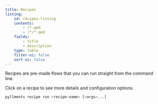 ```yaml
---
title: Recipes
listing:
    id: recipes-listing   
    contents:
        - /*.qmd
        - /*/*.qmd
    fields:
        - title
        - description
    type: table
    filter-ui: false
    sort-ui: false
---
```


Recipes are pre-made flows that you can run straight from the command line.

Click on a recipe to see more details and configuration options.

```bash
pyllments recipe run <recipe-name> [<args>...]
```

::: {#recipes-listing}
:::

